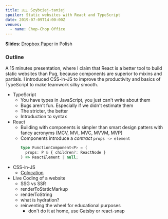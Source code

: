 ```yaml
---
title: 🇵🇱 Szybciej-taniej
spoiler: Static websites with React and TypeScript
date: 2019-07-09T14:00:00Z
venues:
  - name: Chop-Chop Office
---
```


**Slides**: [Dropbox Paper] in Polish

[dropbox paper]: https://paper.dropbox.com/doc/Szybciej-taniej--Aq~hdmj_QadS9qy49L4gJNF8Ag-8Y97bnBH3Lkl8KXGNzSSY

### Outline

A 15 minutes presentation, where I claim that React is a better tool to build
static websites than Pug, because components are superior to mixins and partials.
I introduced CSS-in-JS to improve the productivity and basics of TypeScript
to make teamwork silky smooth.

- TypeScript
  - You have types in JavaScript, you just can't write about them
  - Bugs aren't fun. Especially if we didn't estimate them
  - The stricter, the better
  - Introduction to syntax
- React
  - Building with components is simpler than smart design patters with
    fancy acronyms (MCV, MVI, MVC, MVVM, MVP)
  - Components introduce a _contract_ `props -> element`
    ```ts
    type FunctionComponent<P> = (
      props: P & { children?: ReactNode }
    ) => ReactElement | null;
    ```
- CSS-in-JS
  - [Colocation](https://kentcdodds.com/blog/colocation)
- Live Coding of a website
  - SSG vs SSR
  - renderToStaticMarkup
  - renderToString
  - what is hydration?
  - reinventing the wheel for educational purposes
    - don't do it at home, use Gatsby or react-snap
